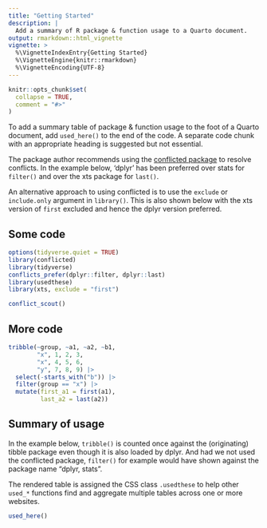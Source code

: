 ```yaml
---
title: "Getting Started"
description: | 
  Add a summary of R package & function usage to a Quarto document.
output: rmarkdown::html_vignette
vignette: >
  %\VignetteIndexEntry{Getting Started}
  %\VignetteEngine{knitr::rmarkdown}
  %\VignetteEncoding{UTF-8}
---
```


```r
knitr::opts_chunk$set(
  collapse = TRUE,
  comment = "#>"
)
```

To add a summary table of package & function usage to the foot of a Quarto document, add `used_here()` to the end of the code. A separate code chunk with an appropriate heading is suggested but not essential.

The package author recommends using the [conflicted package](https://conflicted.r-lib.org) to resolve conflicts. In the example below, 'dplyr' has been preferred over stats for `filter()` and over the xts package for `last()`.

An alternative approach to using conflicted is to use the `exclude` or `include.only` argument in `library()`. This is also shown below with the xts version of `first` excluded and hence the dplyr version preferred.

## Some code

```r
options(tidyverse.quiet = TRUE)
library(conflicted)
library(tidyverse)
conflicts_prefer(dplyr::filter, dplyr::last)
library(usedthese)
library(xts, exclude = "first")

conflict_scout()
```

## More code

```r
tribble(~group, ~a1, ~a2, ~b1,
        "x", 1, 2, 3,
        "x", 4, 5, 6,
        "y", 7, 8, 9) |> 
  select(-starts_with("b")) |> 
  filter(group == "x") |> 
  mutate(first_a1 = first(a1),
         last_a2 = last(a2))
```

## Summary of usage

In the example below, `tribble()` is counted once against the (originating) tibble package even though it is also loaded by dplyr. And had we not used the conflicted package, `filter()` for example would have shown against the package name "dplyr, stats".

The rendered table is assigned the CSS class `.usedthese` to help other `used_*` functions find and aggregate multiple tables across one or more websites.

```r

used_here()
```
